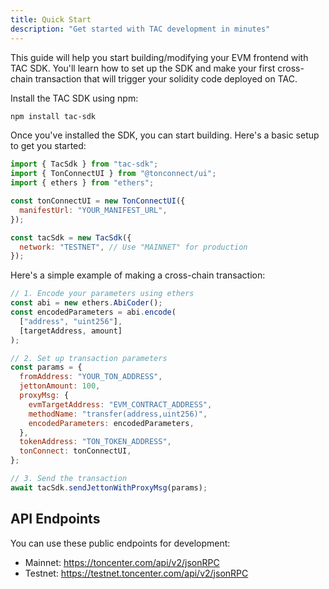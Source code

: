 ```yaml
---
title: Quick Start
description: "Get started with TAC development in minutes"
---
```


This guide will help you start building/modifying your EVM frontend with TAC SDK. You'll learn how to set up the SDK and make your first cross-chain transaction that will trigger your solidity code deployed on TAC.

<Steps>
<Step title="Installation">

Install the TAC SDK using npm:

```bash
npm install tac-sdk
```

Once you've installed the SDK, you can start building. Here's a basic setup to get you started:

</Step>

<Step title="Import dependencies">

```javascript
import { TacSdk } from "tac-sdk";
import { TonConnectUI } from "@tonconnect/ui";
import { ethers } from "ethers";
```

</Step>

<Step title="Initialize TON Connect">

```javascript
const tonConnectUI = new TonConnectUI({
  manifestUrl: "YOUR_MANIFEST_URL",
});
```

</Step>

<Step title="Create a TAC SDK instance">

```javascript
const tacSdk = new TacSdk({
  network: "TESTNET", // Use "MAINNET" for production
});
```

</Step>

<Step title="Making Your First Cross-Chain Transaction">

Here's a simple example of making a cross-chain transaction:

```javascript
// 1. Encode your parameters using ethers
const abi = new ethers.AbiCoder();
const encodedParameters = abi.encode(
  ["address", "uint256"],
  [targetAddress, amount]
);

// 2. Set up transaction parameters
const params = {
  fromAddress: "YOUR_TON_ADDRESS",
  jettonAmount: 100,
  proxyMsg: {
    evmTargetAddress: "EVM_CONTRACT_ADDRESS",
    methodName: "transfer(address,uint256)",
    encodedParameters: encodedParameters,
  },
  tokenAddress: "TON_TOKEN_ADDRESS",
  tonConnect: tonConnectUI,
};

// 3. Send the transaction
await tacSdk.sendJettonWithProxyMsg(params);
```

</Step>
</Steps>

## API Endpoints

You can use these public endpoints for development:

- Mainnet: https://toncenter.com/api/v2/jsonRPC
- Testnet: https://testnet.toncenter.com/api/v2/jsonRPC
